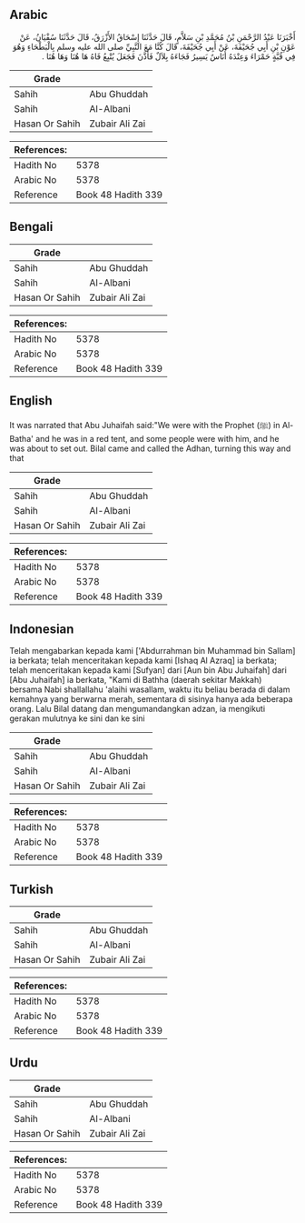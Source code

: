 ## Arabic


<div dir="rtl" lang="ar" style={{fontSize:'larger',backgroundColor:'#f8f9fa',padding:20}}>
أَخْبَرَنَا عَبْدُ الرَّحْمَنِ بْنُ مُحَمَّدِ بْنِ سَلاَّمٍ، قَالَ حَدَّثَنَا إِسْحَاقُ الأَزْرَقُ، قَالَ حَدَّثَنَا سُفْيَانُ، عَنْ عَوْنِ بْنِ أَبِي جُحَيْفَةَ، عَنْ أَبِي جُحَيْفَةَ، قَالَ كُنَّا مَعَ النَّبِيِّ صلى الله عليه وسلم بِالْبَطْحَاءِ وَهُوَ فِي قُبَّةٍ حَمْرَاءَ وَعِنْدَهُ أُنَاسٌ يَسِيرُ فَجَاءَهُ بِلاَلٌ فَأَذَّنَ فَجَعَلَ يُتْبِعُ فَاهُ هَا هُنَا وَهَا هُنَا ‏.‏
</div>
<div style={{backgroundColor:'#f8f9fa',padding:20, marginBottom: 10}}><table> <thead> <tr> <th>Grade</th> <th></th> </tr> </thead> <tbody> <tr><td>Sahih</td><td>Abu Ghuddah</td></tr><tr><td>Sahih</td><td>Al-Albani</td></tr><tr><td>Hasan Or Sahih</td><td>Zubair Ali Zai</td></tr></tbody></table><table> <thead> <tr> <th>References:</th> <th></th> </tr> </thead> <tbody><tr><td>Hadith No</td><td>5378</td></tr><tr><td>Arabic No</td><td>5378</td></tr><tr><td>Reference</td><td>Book 48 Hadith 339</td></tr></tbody></table></div>

## Bengali


<div dir="ltr" lang="bn" style={{fontSize:'larger',backgroundColor:'#f8f9fa',padding:20}}>

</div>
<div style={{backgroundColor:'#f8f9fa',padding:20, marginBottom: 10}}><table> <thead> <tr> <th>Grade</th> <th></th> </tr> </thead> <tbody> <tr><td>Sahih</td><td>Abu Ghuddah</td></tr><tr><td>Sahih</td><td>Al-Albani</td></tr><tr><td>Hasan Or Sahih</td><td>Zubair Ali Zai</td></tr></tbody></table><table> <thead> <tr> <th>References:</th> <th></th> </tr> </thead> <tbody><tr><td>Hadith No</td><td>5378</td></tr><tr><td>Arabic No</td><td>5378</td></tr><tr><td>Reference</td><td>Book 48 Hadith 339</td></tr></tbody></table></div>

## English


<div dir="ltr" lang="en" style={{fontSize:'larger',backgroundColor:'#f8f9fa',padding:20}}>
It was narrated that Abu Juhaifah said:"We were with the Prophet (ﷺ) in Al-Batha' and he was in a red tent, and some people were with him, and he was about to set out. Bilal came and called the Adhan, turning this way and that
</div>
<div style={{backgroundColor:'#f8f9fa',padding:20, marginBottom: 10}}><table> <thead> <tr> <th>Grade</th> <th></th> </tr> </thead> <tbody> <tr><td>Sahih</td><td>Abu Ghuddah</td></tr><tr><td>Sahih</td><td>Al-Albani</td></tr><tr><td>Hasan Or Sahih</td><td>Zubair Ali Zai</td></tr></tbody></table><table> <thead> <tr> <th>References:</th> <th></th> </tr> </thead> <tbody><tr><td>Hadith No</td><td>5378</td></tr><tr><td>Arabic No</td><td>5378</td></tr><tr><td>Reference</td><td>Book 48 Hadith 339</td></tr></tbody></table></div>

## Indonesian


<div dir="ltr" lang="id" style={{fontSize:'larger',backgroundColor:'#f8f9fa',padding:20}}>
Telah mengabarkan kepada kami ['Abdurrahman bin Muhammad bin Sallam] ia berkata; telah menceritakan kepada kami [Ishaq Al Azraq] ia berkata; telah menceritakan kepada kami [Sufyan] dari [Aun bin Abu Juhaifah] dari [Abu Juhaifah] ia berkata, "Kami di Bathha (daerah sekitar Makkah) bersama Nabi shallallahu 'alaihi wasallam, waktu itu beliau berada di dalam kemahnya yang berwarna merah, sementara di sisinya hanya ada beberapa orang. Lalu Bilal datang dan mengumandangkan adzan, ia mengikuti gerakan mulutnya ke sini dan ke sini
</div>
<div style={{backgroundColor:'#f8f9fa',padding:20, marginBottom: 10}}><table> <thead> <tr> <th>Grade</th> <th></th> </tr> </thead> <tbody> <tr><td>Sahih</td><td>Abu Ghuddah</td></tr><tr><td>Sahih</td><td>Al-Albani</td></tr><tr><td>Hasan Or Sahih</td><td>Zubair Ali Zai</td></tr></tbody></table><table> <thead> <tr> <th>References:</th> <th></th> </tr> </thead> <tbody><tr><td>Hadith No</td><td>5378</td></tr><tr><td>Arabic No</td><td>5378</td></tr><tr><td>Reference</td><td>Book 48 Hadith 339</td></tr></tbody></table></div>

## Turkish


<div dir="ltr" lang="tr" style={{fontSize:'larger',backgroundColor:'#f8f9fa',padding:20}}>

</div>
<div style={{backgroundColor:'#f8f9fa',padding:20, marginBottom: 10}}><table> <thead> <tr> <th>Grade</th> <th></th> </tr> </thead> <tbody> <tr><td>Sahih</td><td>Abu Ghuddah</td></tr><tr><td>Sahih</td><td>Al-Albani</td></tr><tr><td>Hasan Or Sahih</td><td>Zubair Ali Zai</td></tr></tbody></table><table> <thead> <tr> <th>References:</th> <th></th> </tr> </thead> <tbody><tr><td>Hadith No</td><td>5378</td></tr><tr><td>Arabic No</td><td>5378</td></tr><tr><td>Reference</td><td>Book 48 Hadith 339</td></tr></tbody></table></div>

## Urdu


<div dir="rtl" lang="ur" style={{fontSize:'larger',backgroundColor:'#f8f9fa',padding:20}}>

</div>
<div style={{backgroundColor:'#f8f9fa',padding:20, marginBottom: 10}}><table> <thead> <tr> <th>Grade</th> <th></th> </tr> </thead> <tbody> <tr><td>Sahih</td><td>Abu Ghuddah</td></tr><tr><td>Sahih</td><td>Al-Albani</td></tr><tr><td>Hasan Or Sahih</td><td>Zubair Ali Zai</td></tr></tbody></table><table> <thead> <tr> <th>References:</th> <th></th> </tr> </thead> <tbody><tr><td>Hadith No</td><td>5378</td></tr><tr><td>Arabic No</td><td>5378</td></tr><tr><td>Reference</td><td>Book 48 Hadith 339</td></tr></tbody></table></div>